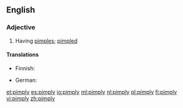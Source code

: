 ==English==

===Adjective===
{{en-adj|er}}

# Having [[pimple]]s; [[pimpled]]

====Translations====
{{trans-top|having pimples; pimpled}}
* Finnish: {{t|fi|näppyläinen}}
{{trans-mid}}
* German: {{t|de|picklig}}
{{trans-bottom}}

[[et:pimply]]
[[es:pimply]]
[[io:pimply]]
[[ml:pimply]]
[[nl:pimply]]
[[pl:pimply]]
[[fi:pimply]]
[[vi:pimply]]
[[zh:pimply]]